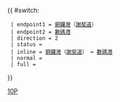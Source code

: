 {{ #switch: {{{format|}}}
  | endpoint1 = [[銅鑼灣]]（[[謝斐道]]）
  | endpoint2 = [[數碼港公共運輸交匯處|數碼港]]
  | direction = 2
  | status = {{HK Bus Status|P}}
  | inline = [[銅鑼灣]]（[[謝斐道]]） ↔ [[數碼港公共運輸交匯處|數碼港]]
  | normal =
  | full =
}}<noinclude>[[Category:港島專線小巴路線模板|10P]]</noinclude>
